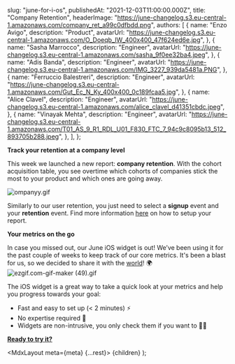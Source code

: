 
  slug: "june-for-i-os",
  publishedAt: "2021-12-03T11:00:00.000Z",
  title: "Company Retention",
  headerImage: "https://june-changelog.s3.eu-central-1.amazonaws.com/company_ret_a99c0dfbdd.png",
  authors: [
    {
      name: "Enzo Avigo",
      description: "Product",
      avatarUrl:
        "https://june-changelog.s3.eu-central-1.amazonaws.com/O_Doeqb_IW_400x400_47f624ed6e.jpg",
    },
    {
      name: "Sasha Marrocco",
      description: "Engineer",
      avatarUrl: "https://june-changelog.s3.eu-central-1.amazonaws.com/sasha_9f0ee32ba4.jpeg",
    },
    {
      name: "Adis Banda",
      description: "Engineer",
      avatarUrl: "https://june-changelog.s3.eu-central-1.amazonaws.com/IMG_3227_939da5481a.PNG",
    },
    {
      name: "Ferruccio Balestreri",
      description: "Engineer",
      avatarUrl:
        "https://june-changelog.s3.eu-central-1.amazonaws.com/Gut_Ec_N_Ky_400x400_0c189fcaa5.jpg",
    },
    {
      name: "Alice Clavel",
      description: "Engineer",
      avatarUrl:
        "https://june-changelog.s3.eu-central-1.amazonaws.com/alice_clavel_d41351cbdc.jpeg",
    },
    {
      name: "Vinayak Mehta",
      description: "Engineer",
      avatarUrl:
        "https://june-changelog.s3.eu-central-1.amazonaws.com/T01_AS_9_R1_RDL_U01_F830_FTC_7_94c9c8095b13_512_893705b288.jpeg",
    },
  ],
};

**Track your retention at a company level**

This week we launched a new report: **company retention**.
With the cohort acquisition table, you see overtime which cohorts of companies stick the most to your product and which ones are going away.

![ompanyy.gif](https://june-changelog.s3.eu-central-1.amazonaws.com/ompanyy_f4c21d2d75.gif)

Similarly to our user retention, you just need to select a **signup** event and your **retention** event. Find more information [here](https://intercom.help/junedotso/en/articles/4747062-how-to-set-up-the-retention-template) on how to setup your report.

**Your metrics on the go**

In case you missed out, our June iOS widget is out! We’ve been using it for the past couple of weeks to keep track of our core metrics.
It's been a blast for us, so we decided to share it with the [world](https://www.producthunt.com/posts/june-for-ios)! 🌍
![ezgif.com-gif-maker (49).gif](https://june-changelog.s3.eu-central-1.amazonaws.com/ezgif_com_gif_maker_49_324f36d625.gif)

The iOS widget is a great way to take a quick look at your metrics and help you progress towards your goal:

- Fast and easy to set up (< 2 minutes) ⚡
- No expertise required 👶
- Widgets are non-intrusive, you only check them if you want to 🕵️‍♀️

**[Ready to try it?](https://widgets.june.so/)**

  <MdxLayout meta={meta} {...rest}>
    {children}
  </MdxLayout>
);
